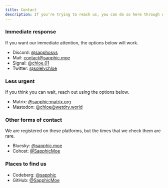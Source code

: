 ```yaml
---
title: Contact
description: If you're trying to reach us, you can do so here through one of the options below.
---
```


### Immediate response
If you want our immediate attention, the options below will work.

- Discord: [@sapphosys][discord]
- Mail: [contact@sapphic.moe][mail]
- Signal: [@chloe.01][signal]
- Twitter: [@solelychloe][twitter]  

[discord]: https://solstice.tf/discord 'Our Discord profile. (@sapphosys)'
[mail]: https://solstice.tf/mail 'Our email address. (contact@sapphic.moe)'
[signal]: https://solstice.tf/signal 'Our Signal profile. (@chloe.01)'
[twitter]: https://solstice.tf/twitter 'Our Twitter page. (@SapphoSys)'

### Less urgent
If you think you can wait, reach out using the options below.

- Matrix: [@sapphic:matrix.org][matrix]
- Mastodon: [@chloe@wetdry.world][mastodon]

[matrix]: https://solstice.tf/matrix 'Our Matrix account. (@sapphic:matrix.org)'
[mastodon]: https://solstice.tf/fediverse 'Our Mastodon page. (@chloe@wetdry.world)'

### Other forms of contact
We are registered on these platforms, but the times that we check them are rare.

- Bluesky: [@sapphic.moe][bsky]
- Cohost: [@SapphicMoe][cohost]

[bsky]: https://solstice.tf/bsky 'Our Bluesky page. (@sapphic.moe)'
[cohost]: https://solstice.tf/cohost 'Our Cohost page. (@SapphicMoe)'

### Places to find us

- Codeberg: [@sapphic][codeberg]
- GitHub: [@SapphicMoe][github]

[codeberg]: https://solstice.tf/codeberg 'Our Codeberg page. (@sapphic)'
[github]: https://solstice.tf/github 'Our GitHub page. (@SapphicMoe)'
